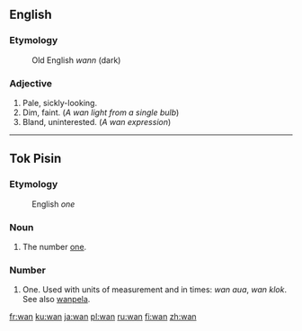 ==English==

===Etymology===
: Old English ''wann'' (dark)

===Adjective===

# Pale, sickly-looking.
# Dim, faint.  (''A wan light from a single bulb'')
# Bland, uninterested.  (''A wan expression'')

----
==Tok Pisin==

===Etymology===
: English ''one''

===Noun===

# The number [[one]].
===Number===
#One. Used with units of measurement and in times: ''wan aua'', ''wan klok''. See also [[wanpela]].

[[fr:wan]]
[[ku:wan]]
[[ja:wan]]
[[pl:wan]]
[[ru:wan]]
[[fi:wan]]
[[zh:wan]]